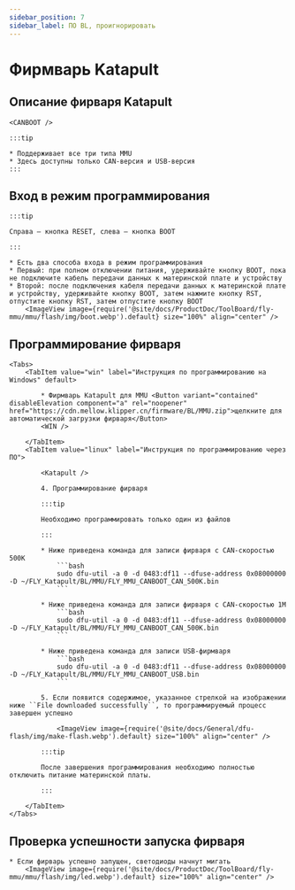 ```yaml
---
sidebar_position: 7
sidebar_label: ПО BL, проигнорировать
---
```







# Фирмварь Katapult

## Описание фирваря Katapult

    <CANBOOT />

    :::tip

    * Поддерживает все три типа MMU
    * Здесь доступны только CAN-версия и USB-версия
    :::

## Вход в режим программирования

    :::tip

    Справа — кнопка RESET, слева — кнопка BOOT

    :::

    * Есть два способа входа в режим программирования
    * Первый: при полном отключении питания, удерживайте кнопку BOOT, пока не подключите кабель передачи данных к материнской плате и устройству
    * Второй: после подключения кабеля передачи данных к материнской плате и устройству, удерживайте кнопку BOOT, затем нажмите кнопку RST, отпустите кнопку RST, затем отпустите кнопку BOOT
        <ImageView image={require('@site/docs/ProductDoc/ToolBoard/fly-mmu/mmu/flash/img/boot.webp').default} size="100%" align="center" />

## Программирование фирваря
    <Tabs>
        <TabItem value="win" label="Инструкция по программированию на Windows" default>
        
            * Фирмварь Katapult для MMU <Button variant="contained" disableElevation component="a" rel="noopener" href="https://cdn.mellow.klipper.cn/firmware/BL/MMU.zip">щелкните для автоматической загрузки фирваря</Button>
            <WIN />
            
        </TabItem>
        <TabItem value="linux" label="Инструкция по программированию через ПО">
            
            <Katapult />

            4. Программирование фирваря

            :::tip

            Необходимо программировать только один из файлов

            :::

            * Ниже приведена команда для записи фирваря с CAN-скоростью 500К
                ```bash
                sudo dfu-util -a 0 -d 0483:df11 --dfuse-address 0x08000000 -D ~/FLY_Katapult/BL/MMU/FLY_MMU_CANBOOT_CAN_500K.bin
                ```
                       
            * Ниже приведена команда для записи фирваря с CAN-скоростью 1М
                ```bash
                sudo dfu-util -a 0 -d 0483:df11 --dfuse-address 0x08000000 -D ~/FLY_Katapult/BL/MMU/FLY_MMU_CANBOOT_CAN_500K.bin
                ```

            * Ниже приведена команда для записи USB-фирмваря
                ```bash
                sudo dfu-util -a 0 -d 0483:df11 --dfuse-address 0x08000000 -D ~/FLY_Katapult/BL/MMU/FLY_MMU_CANBOOT_USB.bin
                ```

            5. Если появится содержимое, указанное стрелкой на изображении ниже ``File downloaded successfully``, то программируемый процесс завершен успешно

                <ImageView image={require('@site/docs/General/dfu-flash/img/make-flash.webp').default} size="100%" align="center" />

            :::tip

            После завершения программирования необходимо полностью отключить питание материнской платы.

            :::

        </TabItem>
    </Tabs>

## Проверка успешности запуска фирваря

    * Если фирварь успешно запущен, светодиоды начнут мигать
        <ImageView image={require('@site/docs/ProductDoc/ToolBoard/fly-mmu/mmu/flash/img/led.webp').default} size="100%" align="center" />
